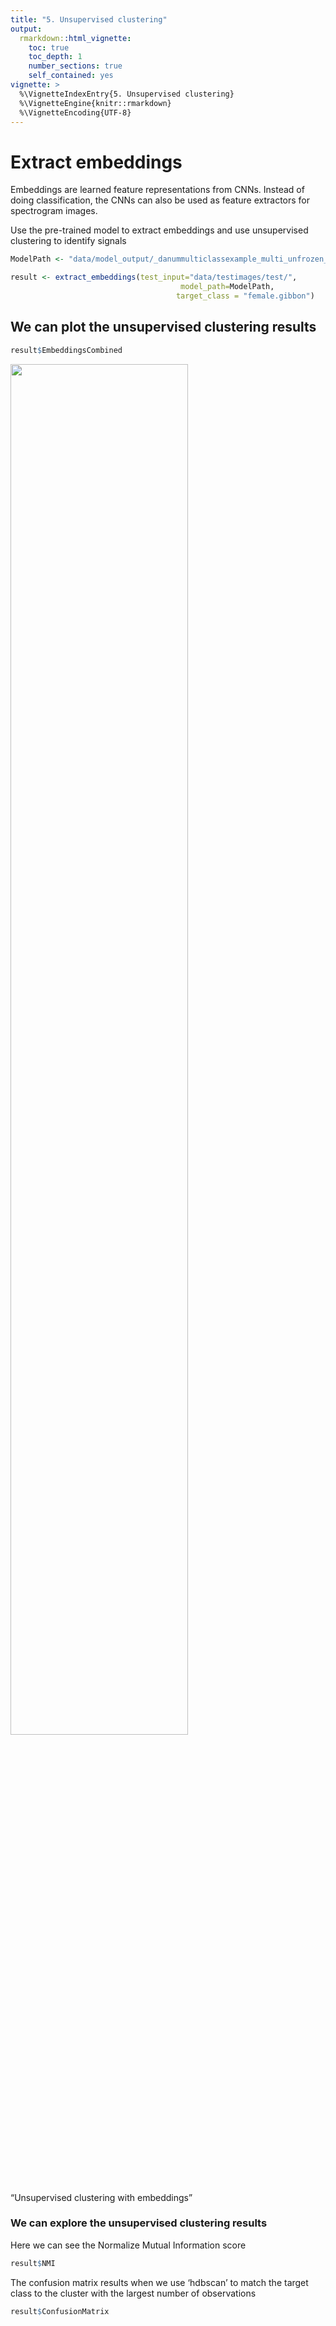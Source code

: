 ```yaml
---
title: "5. Unsupervised clustering"
output:
  rmarkdown::html_vignette:
    toc: true
    toc_depth: 1
    number_sections: true
    self_contained: yes
vignette: >
  %\VignetteIndexEntry{5. Unsupervised clustering}
  %\VignetteEngine{knitr::rmarkdown}
  %\VignetteEncoding{UTF-8}
---
```


# Extract embeddings
Embeddings are learned feature representations from CNNs. Instead of doing classification, the CNNs can also be used as feature extractors for spectrogram images. 

Use the pre-trained model to extract embeddings and use unsupervised clustering to identify signals

```r

ModelPath <- "data/model_output/_danummulticlassexample_multi_unfrozen_TRUE_/_danummulticlassexample_1_alexnet_model.pt"

result <- extract_embeddings(test_input="data/testimages/test/",
                                      model_path=ModelPath,
                                     target_class = "female.gibbon")
```

## We can plot the unsupervised clustering results

```r
result$EmbeddingsCombined
```

 <img src="unsupervisedclustering.png" align="center" width = "75%" height="75%"/>
  <figcaption>"Unsupervised clustering with embeddings"<figcaption>


### We can explore the unsupervised clustering results

Here we can see the Normalize Mutual Information score

```r
result$NMI
```

The confusion matrix results when we use 'hdbscan' to match the target class to the cluster with the largest number of observations

```r
result$ConfusionMatrix
```


